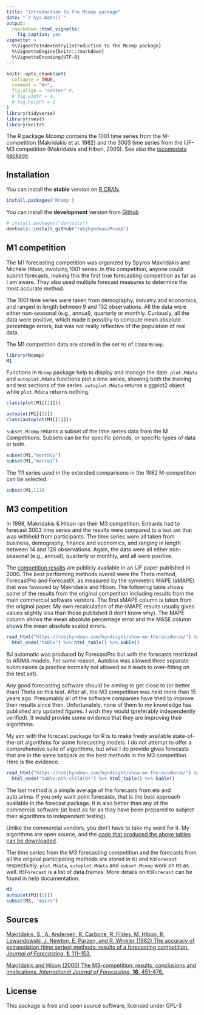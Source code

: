 ```yaml
---
title: "Introduction to the Mcomp package"
date: "`r Sys.Date()`"
output: 
  rmarkdown::html_vignette:
    fig_caption: yes
vignette: >
  %\VignetteIndexEntry{Introduction to the Mcomp package}
  %\VignetteEngine{knitr::rmarkdown}
  %\VignetteEncoding{UTF-8}
---
```


```r
knitr::opts_chunk$set(
  collapse = TRUE,
  comment = "#>",
  fig.align = "center" #,
  # fig.width = 4,
  # fig.height = 2
)
library(tidyverse)
library(rvest)
library(knitr)
```

The R package *Mcomp* contains the 1001 time series from the M-competition (Makridakis et al. 1982) and the 3003 time series from the IJF-M3 competition (Makridakis and Hibon, 2000). See also the [tscompdata package](https://github.com/robjhyndman/tscompdata).  

## Installation

You can install the **stable** version on
[R CRAN](https://cran.r-project.org/package=Mcomp).

```r
install.packages('Mcomp')
```

You can install the **development** version from
[Github](https://github.com/robjhyndman/Mcomp)

```r
# install.packages("devtools")
devtools::install_github("robjhyndman/Mcomp")
```

## M1 competition

The M1 forecasting competition was organized by Spyros Makridakis and Michèle Hibon, involving 1001 series. In this competition, anyone could submit forecasts, making this the first true forecasting competition as far as I am aware. They also used multiple forecast measures to determine the most accurate method.    

The 1001 time series were taken from demography, industry and economics, and ranged in length between 9 and 132 observations. All the data were either non-seasonal (e.g., annual), quarterly or monthly. Curiously, all the data were positive, which made it possibly to compute mean absolute percentage errors, but was not really reflective of the population of real data.  

The M1 competition data are stored in the set `M1` of class `Mcomp`.  

```r
library(Mcomp)
M1
```

Functions in `Mcomp` package help to display and manage the date. `plot.Mdata` and `autoplot.Mdata` functions plot a time series, showing both the training and test sections of the series. `autoplot.Mdata` returns a ggplot2 object while `plot.Mdata` returns nothing.  

```r
class(plot(M1[[1]]))
```
```r
autoplot(M1[[1]])
class(autoplot(M1[[1]]))
```

`subset.Mcomp` returns a subset of the time series data from the M Competitions. Subsets can be for specific periods, or specific types of data or both.  

```r
subset(M1,"monthly")
subset(M1,"macro1")

```

The 111 series used in the extended comparisons in the 1982 M-competition can be selected.  

```r
subset(M1,111)
```



## M3 competition

In 1998, Makridakis & Hibon ran their M3 competition. Entrants had to forecast 3003 time series and the results were compared to a test set that was withheld from participants. The time series were all taken from business, demography, finance and economics, and ranging in length between 14 and 126 observations. Again, the data were all either non-seasonal (e.g., annual), quarterly or monthly, and all were positive.

The [competition results](http://www.forecastingprinciples.com/paperpdf/Makridakia-The%20M3%20Competition.pdf) are publicly available in an IJF paper published in 2000. The best performing methods overall were the Theta method, ForecastPro and ForecastX, as measured by the symmetric MAPE (sMAPE) that was favoured by Makridakis and Hibon. The following table shows some of the results from the original competition including results from the main commercial software vendors. The first sMAPE column is taken from the original paper. My own recalculation of the sMAPE results usually gives values slightly less than those published (I don’t know why). The MAPE column shows the mean absolute percentage error and the MASE column shows the mean absolute scaled errors.

```r
read_html("https://robjhyndman.com/hyndsight/show-me-the-evidence/") %>% 
  html_node("table") %>% html_table() %>% kable()
```

BJ automatic was produced by ForecastPro but with the forecasts restricted to ARIMA models. For some reason, Autobox was allowed three separate submissions (a practice normally not allowed as it leads to over-fitting on the test set).  

Any good forecasting software should be aiming to get close to (or better than) Theta on this test. After all, the M3 competition was held more than 15 years ago. Presumably all of the software companies have tried to improve their results since then. Unfortunately, none of them to my knowledge has published any updated figures. I wish they would (preferably independently verified). It would provide some evidence that they are improving their algorithms.  

My aim with the forecast package for R is to make freely available state-of-the-art algorithms for some forecasting models. I do not attempt to offer a comprehensive suite of algorithms, but what I do provide gives forecasts that are in the same ballpark as the best methods in the M3 competition. Here is the evidence.  

```r
read_html("https://robjhyndman.com/hyndsight/show-me-the-evidence/") %>% 
  html_node("table:nth-child(8)") %>% html_table() %>% kable()
```

The last method is a simple average of the forecasts from ets and auto.arima. If you only want point forecasts, that is the best approach available in the forecast package. It is also better than any of the commercial software (at least as far as they have been prepared to subject their algorithms to independent testing).  

Unlike the commercial vendors, you don’t have to take my word for it. My algorithms are open source, and the [code that produced the above tables can be downloaded](https://robjhyndman.com/Rfiles/m3comparisons.R).  

The time series from the M3 forecasting competition and the forecasts from all the original participating methods are stored in `M3` and `M3Forecast` respectively. `plot.Mdata`, `autoplot.Mdata` and `subset.Mcomp` work on `M3` as well. `M3Forecast` is a list of data.frames. More details on `M3Forecast` can be found in help documentation.

```r
M3
autoplot(M3[[1]])
subset(M3, "macro")
```




## Sources

[Makridakis, S., A. Andersen, R. Carbone, R. Fildes, M. Hibon, R. Lewandowski, J. Newton, E. Parzen, and R. Winkler (1982) The accuracy of extrapolation (time series) methods: results of a forecasting competition. *Journal of Forecasting*, **1**, 111--153.](http://doi.org/10.1002/for.3980010202)

[Makridakis and Hibon (2000) The M3-competition: results, conclusions and implications. *International Journal of Forecasting*, **16**, 451-476.](https://doi.org/10.1016/S0169-2070(00)00057-1)

## License

This package is free and open source software, licensed under GPL-3
